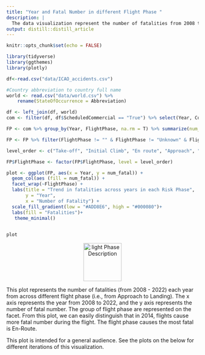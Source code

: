 ```yaml
---
title: "Year and Fatal Number in different Flight Phase "
description: |
  The data visualization represent the number of fatalities from 2008 to 2022 in different flight phase. 
output: distill::distill_article
---
```


```r
knitr::opts_chunk$set(echo = FALSE)
```

```r
library(tidyverse)
library(ggthemes)
library(plotly)

df<-read.csv("data/ICAO_accidents.csv") 

#Country abbreviation to country full name
world <- read.csv("data/world.csv") %>% 
    rename(StateOfOccurrence = Abbreviation)

df <- left_join(df, world)
com <- filter(df, df$ScheduledCommercial == "True") %>% select(Year, Country, Model, Fatalities, Over2250, Over5700, InjuryLevel, Risk, FlightPhase, EngineType)


```

```r
FP <- com %>% group_by(Year, FlightPhase, na.rm = T) %>% summarize(num_fatal = sum(Fatalities, na.rm = T))

FP <- FP %>% filter(FlightPhase != "" & FlightPhase != "Unknown" & FlightPhase != "Taxi" & FlightPhase != "Standing" & FlightPhase != "Manoeuvring")
```


```r
level_order <- c("Take-off", "Initial Climb", "En route", "Approach", "Landing" )

FP$FlightPhase <- factor(FP$FlightPhase, level = level_order)

plot <- ggplot(FP, aes(x = Year, y = num_fatal)) +  
  geom_col(aes (fill = num_fatal)) + 
  facet_wrap(~FlightPhase) + 
  labs(title = "Trend in fatalities across years in each Risk Phase", 
       y = "Year", 
       x = "Number of Fatality") +
  scale_fill_gradient(low = "#ADD8E6", high = "#000080")+
  labs(fill = "Fatalities")+
   theme_minimal()
  
```

```r
plot
```

<p align="center">
  <img src="images/flightphase.png" alt="light Phase Description" width="100"  style="display:block; margin:auto;">
</p>

This plot represents the number of fatalities (from 2008 - 2022) each year from across different flight phase (i.e., from Approach to Landing). The x axis represents the year from 2008 to 2022, and the y axis represents the number of fatal number. The group of flight phase are represented on the facet. From this plot, we can easily distinguish that in 2014, flights cause more fatal number during the flight. The flight phase causes the most fatal is En-Route. 

This plot is intended for a general audience. See the plots on the below for different iterations of this visualization.




